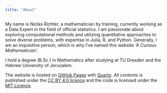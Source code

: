 ```yaml
---
title: "About"
---
```


My name is Niclas Richter, a mathematician by training, currently working as a Data Expert in the field of official statistics. I am passionate about exploring computational methods and utilizing quantitative approaches to solve diverse problems, with expertise in Julia, R, and Python. Generally, I am an inquisitive person, which is why I've named this website *'A Curious Mathematician'*.

I hold a degree (B.Sc.) in Mathematics after studying at TU Dresden and the Hebrew University of Jerusalem.

The website is hosted on [GitHub Pages](https://pages.github.com/) with [Quarto](https://quarto.org/). All contents is published under the [CC BY 4.0 licence](https://creativecommons.org/licenses/by/4.0/legalcode) and the code is licensed under the [MIT Licence](https://opensource.org/license/mit/).
